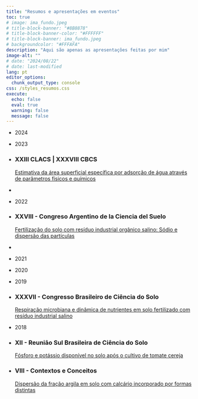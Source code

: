 ```yaml
---
title: "Resumos e apresentações em eventos"
toc: true
# image: ima_fundo.jpeg
# title-block-banner: "#8B8878"
# title-block-banner-color: "#FFFFFF"
# title-block-banner: ima_fundo.jpeg
# backgroundcolor: "#FFFAFA"
description: "Aqui são apenas as apresentações feitas por mim"
image-alt: ""
# date: "2024/08/22"
# date: last-modified
lang: pt
editor_options: 
  chunk_output_type: console
css: /styles_resumos.css
execute: 
  echo: false
  eval: true
  warning: false
  message: false
---
```


<ul class="linha-do-tempo">
<div class="marcador"></div>
<li class="ano"><p>2024</p></li>
 
<li class="ano"><p>2023</p></li>
	
<li class='item' href="#">
<h3> XXIII CLACS | XXXVIII CBCS </h3>
<p>[Estimativa da área superficial específica por adsorção de água através de parâmetros físicos e químicos](resumos/sbcs_2023/gustavo/trab1.qmd)</p> 
</li>

<li class='item' href="#">
<p></p> 
</li>

	
<li class="ano"><p>2022</p></li>
 
<li class='item' href="#">
<h3> XXVIII - Congreso Argentino de la Ciencia del Suelo </h3>
<p>[Fertilização do solo com resíduo industrial orgânico salino: Sódio e dispersão das partículas](resumos/cacs_2022/gustavo/trab1.qmd)</p> 
</li>

<li class='item' href="#">
<p></p> 
</li> 

<li class="ano"><p>2021</p></li>

<li class="ano"><p>2020</p></li>
 
<li class="ano"><p>2019</p></li>
 
<li class='item' href="#">
<h3> XXXVII - Congresso Brasileiro de Ciência do Solo </h3>
<p>[Respiração microbiana e dinâmica de nutrientes em solo fertilizado com resíduo industrial salino](resumos/sbcs_2019/gustavo/trab1.qmd)</p> 
</li> 

<li class="ano"><p>2018</p></li>
 
<li class='item' href="#">
<h3> XII - Reunião Sul Brasileira de Ciência do Solo </h3>
<p>[Fósforo e potássio disponível no solo após o cultivo de tomate cereja](resumos/rsbcs_2018/gustavo/trab1.qmd)</p> 
</li>

<li class='item' href="#">
<h3> VIII - Contextos e Conceitos </h3>
<p>[Dispersão da fração argila em solo com calcário incorporado por formas distintas](resumos/contexto_2018/gustavo/trab1.qmd)</p> 
</li>


</ul>

<!-- Por Amanda Lemos - amandalemos.com -->

